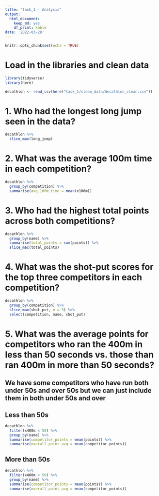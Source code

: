```yaml
---
title: "task_1 - Analysis"
output:
  html_document:
    keep_md: yes
    df_print: kable
date: '2022-03-28'
---
```


```r
knitr::opts_chunk$set(echo = TRUE)
```

# Load in the libraries and clean data

```r
library(tidyverse)
library(here)

decathlon <- read_csv(here("task_1/clean_data/decathlon_clean.csv"))
```

# 1. Who had the longest long jump seen in the data?

```r
decathlon %>% 
  slice_max(long_jump)
```

# 2. What was the average 100m time in each competition?

```r
decathlon %>% 
  group_by(competition) %>% 
  summarise(avg_100m_time = mean(x100m))
```

# 3. Who had the highest total points across both competitions?

```r
decathlon %>% 
  group_by(name) %>% 
  summarise(total_points = sum(points)) %>% 
  slice_max(total_points)
```

# 4. What was the shot-put scores for the top three competitors in each competition?

```r
decathlon %>%
  group_by(competition) %>% 
  slice_max(shot_put, n = 3) %>% 
  select(competition, name, shot_put)
```

# 5. What was the average points for competitors who ran the 400m in less than 50 seconds vs. those than ran 400m in more than 50 seconds?

## We have some competitors who have run both under 50s and over 50s but we can just include them in both under 50s and over

## Less than 50s

```r
decathlon %>% 
  filter(x400m < 50) %>% 
  group_by(name) %>% 
  summarise(competitor_points = mean(points)) %>% 
  summarise(overall_point_avg = mean(competitor_points))
```

## More than 50s

```r
decathlon %>% 
  filter(x400m > 50) %>% 
  group_by(name) %>% 
  summarise(competitor_points = mean(points)) %>% 
  summarise(overall_point_avg = mean(competitor_points))
```
